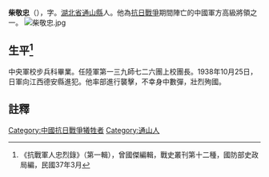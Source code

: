 '''柴敬忠'''（{{bd|？年||1937年|12月|}}），字。[[湖北省|湖北省]][[通山縣|通山縣]]人。他為[[抗日戰爭|抗日戰爭]]期間陣亡的中國軍方高級將領之一。
[[File:柴敬忠.jpg|thumb]]

== 生平<ref>《抗戰軍人忠烈錄》（第一輯），曾國傑編輯，戰史叢刊第十二種，國防部史政局編，民國37年3月</ref> ==
中央軍校步兵科畢業。任陸軍第一三九師七二六團上校團長。1938年10月25日，日軍向江西德安縣進犯。他率部進行襲擊，不幸身中數彈，壯烈殉國。
==註釋==
{{reflist}}
[[Category:中國抗日戰爭犧牲者|Category:中國抗日戰爭犧牲者]]
[[Category:通山人|Category:通山人]]